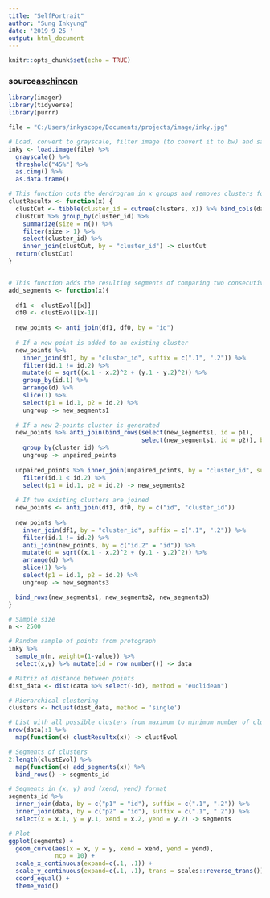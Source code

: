 ```yaml
---
title: "SelfPortrait"
author: "Sung Inkyung"
date: '2019 9 25 '
output: html_document
---
```


```r
knitr::opts_chunk$set(echo = TRUE)
```
### source[aschincon](https://github.com/aschinchon/clustering-frankenstein/blob/master/clust_frank.R)
```r
library(imager)
library(tidyverse)
library(purrr)
```


```r
file = "C:/Users/inkyscope/Documents/projects/image/inky.jpg"
```


```r
# Load, convert to grayscale, filter image (to convert it to bw) and sample
inky <- load.image(file) %>% 
  grayscale() %>% 
  threshold("45%") %>% 
  as.cimg() %>% 
  as.data.frame() 

```


```r
# This function cuts the dendrogram in x groups and removes clusters formed by just one point
clustResultx <- function(x) {
  clustCut <- tibble(cluster_id = cutree(clusters, x)) %>% bind_cols(data)
  clustCut %>% group_by(cluster_id) %>% 
    summarize(size = n()) %>% 
    filter(size > 1) %>% 
    select(cluster_id) %>% 
    inner_join(clustCut, by = "cluster_id") -> clustCut
  return(clustCut)
}


# This function adds the resulting segments of comparing two consecutive clustering results
add_segments <- function(x){
  
  df1 <- clustEvol[[x]]
  df0 <- clustEvol[[x-1]]
  
  new_points <- anti_join(df1, df0, by = "id")
  
  # If a new point is added to an existing cluster
  new_points %>% 
    inner_join(df1, by = "cluster_id", suffix = c(".1", ".2")) %>% 
    filter(id.1 != id.2) %>% 
    mutate(d = sqrt((x.1 - x.2)^2 + (y.1 - y.2)^2)) %>% 
    group_by(id.1) %>% 
    arrange(d) %>% 
    slice(1) %>% 
    select(p1 = id.1, p2 = id.2) %>% 
    ungroup -> new_segments1
  
  # If a new 2-points cluster is generated
  new_points %>% anti_join(bind_rows(select(new_segments1, id = p1), 
                                     select(new_segments1, id = p2)), by = "id") %>% 
    group_by(cluster_id) %>% 
    ungroup -> unpaired_points
  
  unpaired_points %>% inner_join(unpaired_points, by = "cluster_id", suffix = c(".1", ".2")) %>% 
    filter(id.1 < id.2) %>% 
    select(p1 = id.1, p2 = id.2) -> new_segments2
  
  # If two existing clusters are joined
  new_points <- anti_join(df1, df0, by = c("id", "cluster_id"))
  
  new_points %>% 
    inner_join(df1, by = "cluster_id", suffix = c(".1", ".2")) %>% 
    filter(id.1 != id.2) %>% 
    anti_join(new_points, by = c("id.2" = "id")) %>% 
    mutate(d = sqrt((x.1 - x.2)^2 + (y.1 - y.2)^2)) %>% 
    arrange(d) %>% 
    slice(1) %>% 
    select(p1 = id.1, p2 = id.2) %>% 
    ungroup -> new_segments3

  bind_rows(new_segments1, new_segments2, new_segments3)
}

# Sample size
n <- 2500

# Random sample of points from protograph
inky %>% 
  sample_n(n, weight=(1-value)) %>% 
  select(x,y) %>% mutate(id = row_number()) -> data

# Matriz of distance between points
dist_data <- dist(data %>% select(-id), method = "euclidean")

# Hierarchical clustering
clusters <- hclust(dist_data, method = 'single')

# List with all possible clusters from maximum to minimum number of clusters
nrow(data):1 %>% 
  map(function(x) clustResultx(x)) -> clustEvol

# Segments of clusters
2:length(clustEvol) %>% 
  map(function(x) add_segments(x)) %>% 
  bind_rows() -> segments_id

# Segments in (x, y) and (xend, yend) format
segments_id %>% 
  inner_join(data, by = c("p1" = "id"), suffix = c(".1", ".2")) %>% 
  inner_join(data, by = c("p2" = "id"), suffix = c(".1", ".2")) %>% 
  select(x = x.1, y = y.1, xend = x.2, yend = y.2) -> segments

# Plot
ggplot(segments) + 
  geom_curve(aes(x = x, y = y, xend = xend, yend = yend),
             ncp = 10) +
  scale_x_continuous(expand=c(.1, .1)) +
  scale_y_continuous(expand=c(.1, .1), trans = scales::reverse_trans()) +
  coord_equal() +
  theme_void()


```


